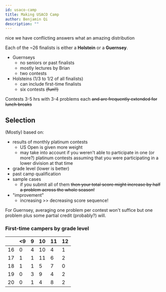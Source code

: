 ```yaml
---
id: usaco-camp
title: Making USACO Camp
author: Benjamin Qi
description: ""
---
```


<resources>
	<resource source="Quora" title="What is it like to attend USACO Camp?" url="https://www.quora.com/What-is-it-like-to-attend-the-USACO-training-camp"> </resource>
	<resource source="Quora"  title="How do I get into USACO Camp?" url="https://www.quora.com/How-do-I-get-into-the-USACO-training-camp"></resource>
	<resource source="Quora"  title="Is USACO Training Progress used in the selection of USACO Finalists?" url="https://www.quora.com/Is-progress-in-the-USACO-Training-Gateway-used-in-the-selection-of-USACO-finalists">nice we have conflicting answers</resource>
  <resource source="Jelani Nelson" title="2011-20 USACO Camp Unique Participants by State" url="https://tinyurl.com/usacomap">what an amazing distribution</resource>
</resources>

Each of the \~26 finalists is either a **Holstein** or a **Guernsey**. 

 - Guernseys
   - no seniors or past finalists
   - mostly lectures by Brian
   - two contests
 - Holsteins (1/3 to 1/2 of all finalists)
   - can include first-time finalists
   - six contests ~~(fun!!)~~

Contests 3-5 hrs with 3-4 problems each ~~and are frequently extended for lunch breaks~~

## Selection

(Mostly) based on:

  - results of monthly platinum contests
    - US Open is given more weight
    - may take into account if you weren't able to participate in one (or more?) platinum contests assuming that you were participating in a lower division at that time
  - grade level (lower is better)
  - past camp qualification
  - sample cases
    - if you submit all of them ~~then your total score might increase by half a problem across the whole season!~~
  - "improvement"
    - increasing >> decreasing score sequence!

For Guernsey, averaging one problem per contest won't suffice but one problem plus some partial credit (probably?) will.

### First-time campers by grade level

<center>

|    | <9 | 9 | 10 | 11 | 12 |
|----|----|---|----|----|----|
| 16 | 0  | 4 | 10 | 4  | 1  |
| 17 | 1  | 1 | 11 | 6  | 2  |
| 18 | 1  | 1 | 5  | 7  | 0  |
| 19 | 0  | 3 | 9  | 4  | 2  |
| 20 | 0  | 1 | 4  | 8  | 2  |

</center>
